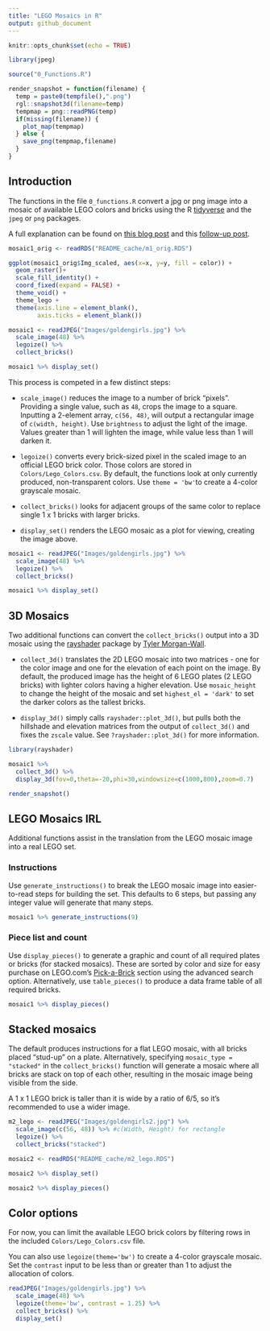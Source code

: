 ```yaml
---
title: "LEGO Mosaics in R"
output: github_document
---
```


```r
knitr::opts_chunk$set(echo = TRUE)

library(jpeg)

source("0_Functions.R")

render_snapshot = function(filename) {
  temp = paste0(tempfile(),".png")
  rgl::snapshot3d(filename=temp)
  tempmap = png::readPNG(temp)
  if(missing(filename)) {
    plot_map(tempmap)
  } else {
    save_png(tempmap,filename)
  }
}

```

## Introduction

The functions in the file `0_functions.R` convert a jpg or png image into a mosaic of available LEGO colors and bricks using the R [tidyverse](https://www.tidyverse.org/) and the `jpeg` or `png` packages.

A full explanation can be found on [this blog post](http://www.ryantimpe.com/2018/04/23/lego-mosaic1/) and this [follow-up post](http://www.ryantimpe.com/2018/05/07/lego-mosaic2/).

```r
mosaic1_orig <- readRDS("README_cache/m1_orig.RDS")

ggplot(mosaic1_orig$Img_scaled, aes(x=x, y=y, fill = color)) +
  geom_raster()+
  scale_fill_identity() +
  coord_fixed(expand = FALSE) +
  theme_void() +
  theme_lego +
  theme(axis.line = element_blank(),
        axis.ticks = element_blank())
```
```r
mosaic1 <- readJPEG("Images/goldengirls.jpg") %>% 
  scale_image(48) %>%
  legoize() %>% 
  collect_bricks() 

mosaic1 %>% display_set()
```

This process is competed in a few distinct steps:

- `scale_image()` reduces the image to a number of brick "pixels". Providing a single value, such as `48`, crops the image to a square. Inputting a 2-element array, `c(56, 48)`, will output a rectangular image of `c(width, height)`. Use `brightness` to adjust the light of the image. Values greater than 1 will lighten the image, while value less than 1 will darken it.

- `legoize()` converts every brick-sized pixel in the scaled image to an official LEGO brick color. Those colors are stored in `Colors/Lego_Colors.csv`. By default, the functions look at only currently produced, non-transparent colors. Use `theme = 'bw'`to create a 4-color grayscale mosaic.

- `collect_bricks()` looks for adjacent groups of the same color to replace single 1 x 1 bricks with larger bricks.

- `display_set()` renders the LEGO mosaic as a plot for viewing, creating the image above.

```r
mosaic1 <- readJPEG("Images/goldengirls.jpg") %>% 
  scale_image(48) %>%
  legoize() %>% 
  collect_bricks() 

mosaic1 %>% display_set()
```

## 3D Mosaics

Two additional functions can convert the `collect_bricks()` output into a 3D mosaic using the [rayshader](https://github.com/tylermorganwall/rayshader) package by [Tyler Morgan-Wall](https://twitter.com/tylermorganwall).

- `collect_3d()` translates the 2D LEGO mosaic into two matrices - one for the color image and one for the elevation of each point on the image. By default, the produced image has the height of 6 LEGO plates (2 LEGO bricks) with lighter colors having a higher elevation. Use `mosaic_height` to change the height of the mosaic and set `highest_el = 'dark'` to set the darker colors as the tallest bricks.

- `display_3d()` simply calls `rayshader::plot_3d()`, but pulls both the hillshade and elevation matrices from the output of `collect_3d()` and fixes the `zscale` value. See `?rayshader::plot_3d()` for more information.

```r
library(rayshader)

mosaic1 %>% 
  collect_3d() %>% 
  display_3d(fov=0,theta=-20,phi=30,windowsize=c(1000,800),zoom=0.7)

render_snapshot()
```

## LEGO Mosaics IRL

Additional functions assist in the translation from the LEGO mosaic image into a real LEGO set.

### Instructions

Use `generate_instructions()` to break the LEGO mosaic image into easier-to-read steps for building the set. This defaults to 6 steps, but passing any integer value will generate that many steps.

```r
mosaic1 %>% generate_instructions(9)
```

### Piece list and count

Use `display_pieces()` to generate a graphic and count of all required plates or bricks (for stacked mosaics). These are sorted by color and size for easy purchase on LEGO.com's [Pick-a-Brick](https://shop.lego.com/en-US/Pick-a-Brick) section using the advanced search option. Alternatively, use `table_pieces()` to produce a data frame table of all required bricks.

```r
mosaic1 %>% display_pieces()
```

## Stacked mosaics

The default produces instructions for a flat LEGO mosaic, with all bricks placed "stud-up" on a plate. Alternatively, specifying `mosaic_type = "stacked"` in the `collect_bricks()` function will generate a mosaic where all bricks are stack on top of each other, resulting in the mosaic image being visible from the side.

A 1 x 1 LEGO brick is taller than it is wide by a ratio of 6/5, so it's recommended to use a wider image.

```r
m2_lego <- readJPEG("Images/goldengirls2.jpg") %>% 
  scale_image(c(56, 48)) %>% #c(Width, Height) for rectangle
  legoize() %>% 
  collect_bricks("stacked") 
```

```r
mosaic2 <- readRDS("README_cache/m2_lego.RDS")

mosaic2 %>% display_set()
```

```r
mosaic2 %>% display_pieces()
```

## Color options

For now, you can limit the available LEGO brick colors by filtering rows in the included `Colors/Lego_Colors.csv` file.

You can also use `legoize(theme='bw')` to create a 4-color grayscale mosaic. Set the `contrast` input to be less than or greater than 1 to adjust the allocation of colors. 

```r
readJPEG("Images/goldengirls.jpg") %>% 
  scale_image(48) %>%
  legoize(theme='bw', contrast = 1.25) %>% 
  collect_bricks() %>% 
  display_set()
```